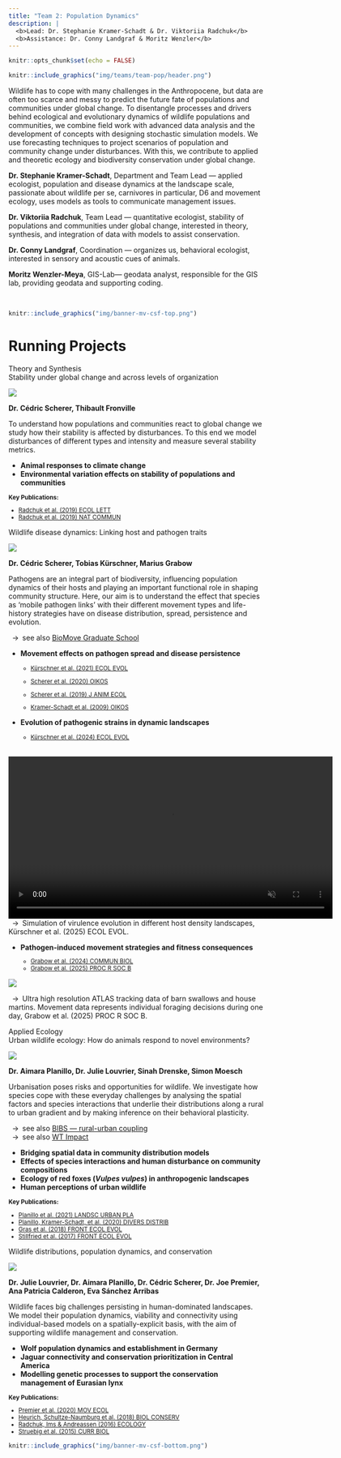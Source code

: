 ```yaml
---
title: "Team 2: Population Dynamics"
description: |
  <b>Lead: Dr. Stephanie Kramer-Schadt & Dr. Viktoriia Radchuk</b>  
  <b>Assistance: Dr. Conny Landgraf & Moritz Wenzler</b>
---
```


```r
knitr::opts_chunk$set(echo = FALSE)
```

```r
knitr::include_graphics("img/teams/team-pop/header.png")
```

<div class='highlightbox'>
  <span class='highlight'>
  Wildlife has to cope with many challenges in the Anthropocene, but data are often too scarce and messy to predict the future fate of populations and communities under global change. To disentangle processes and drivers behind ecological and evolutionary dynamics of wildlife populations and communities, we combine field work with advanced data analysis and the development of concepts with designing stochastic simulation models. We use forecasting techniques to project scenarios of population and community change under disturbances. With this, we contribute to applied and theoretic ecology and biodiversity conservation under global change.
  </span>
</div>

**Dr. Stephanie Kramer-Schadt**, Department and Team Lead — applied ecologist, population and disease dynamics at the landscape scale, passionate about wildlife per se, carnivores in particular, D6 and movement ecology, uses models as tools to communicate management issues.</br>

**Dr. Viktoriia Radchuk**, Team Lead — quantitative ecologist, stability of populations and communities under global change, interested in theory, synthesis, and integration of data with models to assist conservation.</br>

**Dr. Conny Landgraf**, Coordination — organizes us, behavioral ecologist, interested in sensory and acoustic cues of animals.</br>

**Moritz Wenzler-Meya**, GIS-Lab—  geodata analyst, responsible for the GIS lab, providing geodata and supporting coding.</br>
  
<br>

```r
knitr::include_graphics("img/banner-mv-csf-top.png")
```

# Running Projects


<div class='headerbox'><hbox>Theory and Synthesis</hbox></div>


<div class='headerbox-secondary'><hbox-secondary>Stability under global change and across levels of organization</headerbox-secondary></div>

![](img/teams/team-pop/stability.png)

**Dr. Cédric Scherer, Thibault Fronville**

To understand how populations and communities react to global change we study how their stability is affected by disturbances. To this end we model disturbances of different types and intensity and measure several stability metrics.

* **Animal responses to climate change**
* **Environmental variation effects on stability of populations and communities**

<small>
  <b>Key Publications:</b>
  <ul>
    <li>[Radchuk et al. (2019) ECOL LETT](https://doi.org/10.1111/ele.13226)</li>
   <li>[Radchuk et al. (2019) NAT COMMUN](https://doi.org/10.1038/s41467-019-10924-4'>10.1038/s41467-019-10924-4)</li>  
   </ul>
</small>


<div class='headerbox-secondary'><hbox-secondary>Wildlife disease dynamics: Linking host and pathogen traits</headerbox-secondary></div>

![](img/teams/team-pop/disease.png)

**Dr. Cédric Scherer, Tobias Kürschner, Marius Grabow**

Pathogens are an integral part of biodiversity, influencing population dynamics of their hosts and playing an important functional role in shaping community structure. Here, our aim is to understand the effect that species as ‘mobile pathogen links’ with their different movement types and life-history strategies have on disease distribution, spread, persistence and evolution. 

&ensp;&rarr;&ensp;see also [BioMove Graduate School](https://www.bio-move.org/)

* **Movement effects on pathogen spread and disease persistence**
<small>
  <ul>
    <li>[Kürschner et al. (2021) ECOL EVOL](https://doi.org/10.1002/ece3.7478)</li>
  <li>[Scherer et al. (2020) OIKOS](https://doi.org/10.1111/oik.07002'>10.1111/oik.07002)</li>
  <li>[Scherer et al. (2019) J ANIM ECOL](https://doi.org/10.1111/1365-2656.13070)</li>
    <li>[Kramer-Schadt et al. (2009) OIKOS](https://doi.org/10.1111/j.1600-0706.2008.16582.x)</li>
   </ul>
</small>

* **Evolution of pathogenic strains in dynamic landscapes**
<small>
  <ul>
    <li>[Kürschner et al. (2024) ECOL EVOL](https://doi.org/10.1002/ece3.11065)</li>
   </ul>
</small>

<br>
<video autoplay loop muted playsinline width="640" controls>
  <source src="img/Steph_CSF_Viro_4.mp4" type="video/mp4" size="1080">
  Your browser does not support the video tag.
</video>
<br>
&ensp;&rarr;&ensp;Simulation of virulence evolution in different host density landscapes, Kürschner et al. (2025) ECOL EVOL.
<br>

* **Pathogen-induced movement strategies and fitness consequences**
<small>
  <ul>
    <li>[Grabow et al. (2024) COMMUN BIOL](https://doi.org/10.1038/s42003-024-07114-4)</li>
    <li>[Grabow et al. (2025) PROC R SOC B](http://doi.org/10.1098/rspb.2025.0238)</li>
   </ul>
</small>

![](img/teams/team-pop/DOG.gif)

&ensp;&rarr;&ensp;Ultra high resolution ATLAS tracking data of barn swallows and house martins. Movement data represents individual foraging decisions during one day, Grabow et al. (2025) PROC R SOC B.


<div class='headerbox'><hbox>Applied Ecology</hbox></div>
 
<div class='headerbox-secondary'><hbox-secondary>Urban wildlife ecology: How do animals respond to novel environments?</hbox-secondary></div>

![](img/teams/team-pop/urban.png)

**Dr. Aimara Planillo, Dr. Julie Louvrier, Sinah Drenske, Simon Moesch**

Urbanisation poses risks and opportunities for wildlife. We investigate how species cope with these everyday challenges by analysing the spatial factors and species interactions that underlie their distributions along a rural to urban gradient and by making inference on their behavioral plasticity. 

&ensp;&rarr;&ensp;see also [BIBS — rural-urban coupling](https://www.bbib.org/rural-urban-coupling.html)  
&ensp;&rarr;&ensp;see also [WT Impact](https://www.wtimpact.de/)

* **Bridging spatial data in community distribution models**
* **Effects of species interactions and human disturbance on community compositions**
* **Ecology of red foxes (*Vulpes vulpes*) in anthropogenic landscapes**
* **Human perceptions of urban wildlife**

<small>
  <b>Key Publications:</b>  
  <ul>
    <li>[Planillo et al. (2021) LANDSC URBAN PLA](https://doi.org/10.1016/j.landurbplan.2021.104098'>10.1016/j.landurbplan.2021.104098)</li>
    <li>[Planillo, Kramer-Schadt, et al. (2020)  DIVERS DISTRIB](https://doi.org/10.1111/ddi.13169'>10.1111/ddi.13169)</li>
    <li>[Gras et al. (2018) FRONT ECOL EVOL](https://doi.org/10.3389/fevo.2018.00136)</li>
    <li>[Stillfried et al. (2017) FRONT ECOL EVOL](https://doi.org/10.3389/fevo.2017.00157)</li>
   </ul>
</small>

<div class='headerbox-secondary'><hbox-secondary>Wildlife distributions, population dynamics, and conservation</hbox-secondary></div>

![](img/teams/team-pop/wildlife.png)

**Dr. Julie Louvrier, Dr. Aimara Planillo, Dr. Cédric Scherer, Dr. Joe Premier, Ana Patricia Calderon, Eva Sánchez Arribas**

Wildlife faces big challenges persisting in human-dominated landscapes. We model their population dynamics, viability and connectivity using individual-based models on a spatially-explicit basis, with the aim of supporting wildlife management and conservation.

* **Wolf population dynamics and establishment in Germany**
* **Jaguar connectivity and conservation prioritization in Central America**
* **Modelling genetic processes to support the conservation management of Eurasian lynx**

<small>
  <b>Key Publications:</b>
  <ul>
    <li>[Premier et al. (2020) MOV ECOL](https://doi.org/10.1186/s40462-020-00204-y)</li>
    <li>[Heurich, Schultze-Naumburg et al. (2018) BIOL CONSERV](https://doi.org/10.1016/j.biocon.2018.05.011'>10.1016/j.biocon.2018.05.011)</li>
    <li>[Radchuk, Ims & Andreassen (2016) ECOLOGY ](https://doi.org/10.1890/15-0756.1'>10.1890/15-0756.1)</li>
    <li>[Struebig et al. (2015) CURR BIOL](https://doi.org/10.1016/j.cub.2014.11.067)</li>
   </ul>
</small>


```r
knitr::include_graphics("img/banner-mv-csf-bottom.png")
```
